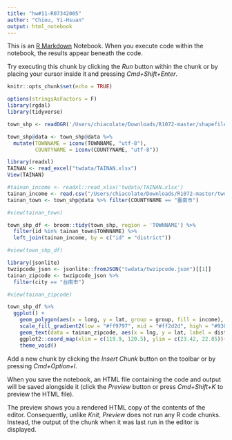 ```yaml
---
title: "hw#11-R07342005"
author: "Chiou, Yi-Hsuan"
output: html_notebook
---
```


This is an [R Markdown](http://rmarkdown.rstudio.com) Notebook. When you execute code within the notebook, the results appear beneath the code. 

Try executing this chunk by clicking the *Run* button within the chunk or by placing your cursor inside it and pressing *Cmd+Shift+Enter*. 

```r
knitr::opts_chunk$set(echo = TRUE)
```

```r
options(stringsAsFactors = F)
library(rgdal)
library(tidyverse)
```

```r
town_shp <- readOGR('/Users/chiacolate/Downloads/R1072-master/shapefiles/', layer = "town", encoding = 'utf-8', stringsAsFactors = F)

town_shp@data <- town_shp@data %>% 
  mutate(TOWNNAME = iconv(TOWNNAME, "utf-8"), 
         COUNTYNAME = iconv(COUNTYNAME, "utf-8"))
```

```r

library(readxl)
TAINAN <- read_excel("twdata/TAINAN.xlsx")
View(TAINAN)

#tainan_income <- readxl::read_xlsx('twdata/TAINAN.xlsx') 
tainan_income <- read.csv("/Users/chiacolate/Downloads/R1072-master/twdata/TAINAN.csv")
tainan_town <- town_shp@data %>% filter(COUNTYNAME == "臺南市")

#view(tainan_town)
```

```r
town_shp_df <- broom::tidy(town_shp, region = 'TOWNNAME') %>% 
  filter(id %in% tainan_town$TOWNNAME) %>% 
  left_join(tainan_income, by = c("id" = "district"))

#view(town_shp_df)
```

```r
library(jsonlite)
twzipcode_json <- jsonlite::fromJSON("twdata/twzipcode.json")[[1]]
tainan_zipcode <- twzipcode_json %>% 
  filter(city == "台南市")

#view(tainan_zipcode)
```

```r
town_shp_df %>% 
  ggplot() + 
    geom_polygon(aes(x = long, y = lat, group = group, fill = income), colour = 'gray')+
    scale_fill_gradient2(low = "#ff9797", mid = "#ff2d2d", high = "#930000", midpoint = median(town_shp_df$income))+
    geom_text(data = tainan_zipcode, aes(x = lng, y = lat, label = district), family = "Heiti TC Light", color = "black", size = 2.0)+
    ggplot2::coord_map(xlim = c(119.9, 120.5), ylim = c(23.42, 22.85))+
    theme_void()
```







Add a new chunk by clicking the *Insert Chunk* button on the toolbar or by pressing *Cmd+Option+I*.

When you save the notebook, an HTML file containing the code and output will be saved alongside it (click the *Preview* button or press *Cmd+Shift+K* to preview the HTML file). 

The preview shows you a rendered HTML copy of the contents of the editor. Consequently, unlike *Knit*, *Preview* does not run any R code chunks. Instead, the output of the chunk when it was last run in the editor is displayed.

